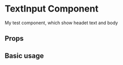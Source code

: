 
<Meta title="Components/Common/Input/TextInput" component={TextInput} />

# TextInput Component

My test component, which show headet text and body

## Props

<Props of={TextInput} />

## Basic usage

<Preview>
  <Story name="TextInput">
    <TextInput placeholder="TextInput..." />
  </Story>
</Preview>
